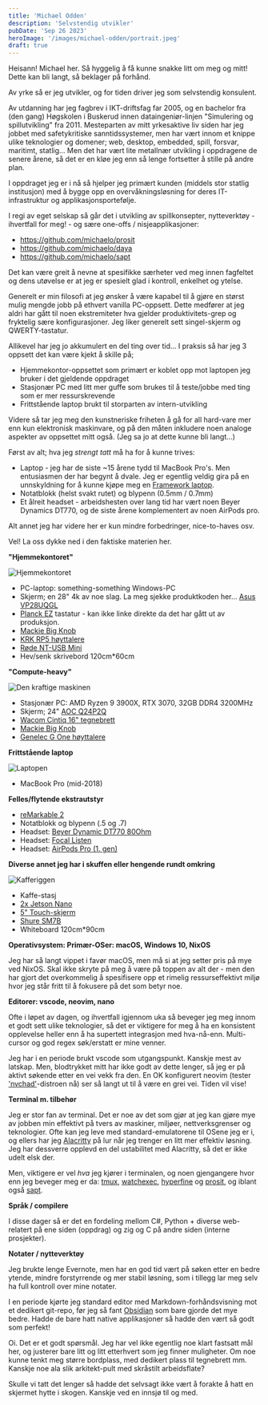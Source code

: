 ```yaml
---
title: 'Michael Odden'
description: 'Selvstendig utvikler'
pubDate: 'Sep 26 2023'
heroImage: '/images/michael-odden/portrait.jpeg'
draft: true
---
```









<Question1/>

Heisann! Michael her. Så hyggelig å få kunne snakke litt om meg og mitt! Dette kan bli langt, så beklager på forhånd.

Av yrke så er jeg utvikler, og for tiden driver jeg som selvstendig konsulent.

Av utdanning har jeg fagbrev i IKT-driftsfag far 2005, og en bachelor fra (den gang) Høgskolen i Buskerud innen dataingeniør-linjen "Simulering og spillutvikling" fra 2011. Mesteparten av mitt yrkesaktive liv siden har jeg jobbet med safetykritiske sanntidssystemer, men har vært innom et knippe ulike teknologier og domener; web, desktop, embedded, spill, forsvar, maritimt, statlig... Men det har vært lite metallnær utvikling i oppdragene de senere årene, så det er en kløe jeg enn så lenge fortsetter å stille på andre plan.

I oppdraget jeg er i nå så hjelper jeg primært kunden (middels stor statlig institusjon) med å bygge opp en overvåkningsløsning for deres IT-infrastruktur og applikasjonsportefølje.

I regi av eget selskap så går det i utvikling av spillkonsepter, nytteverktøy - ihvertfall for meg! - og sære one-offs / nisjeapplikasjoner:

* https://github.com/michaelo/prosit
* https://github.com/michaelo/daya
* https://github.com/michaelo/sapt

Det kan være greit å nevne at spesifikke særheter ved meg innen fagfeltet og dens utøvelse er at jeg er spesielt glad i kontroll, enkelhet og ytelse.

<Question2/>

Generelt er min filosofi at jeg ønsker å være kapabel til å gjøre en størst mulig mengde jobb på ethvert vanilla PC-oppsett. Dette medfører at jeg aldri har gått til noen ekstremiteter hva gjelder produktivitets-grep og fryktelig sære konfigurasjoner. Jeg liker generelt sett singel-skjerm og QWERTY-tastatur.

Allikevel har jeg jo akkumulert en del ting over tid... I praksis så har jeg 3 oppsett det kan være kjekt å skille på;

* Hjemmekontor-oppsettet som primært er koblet opp mot laptopen jeg bruker i det gjeldende oppdraget
* Stasjonær PC med litt mer guffe som brukes til å teste/jobbe med ting som er mer ressurskrevende
* Frittstående laptop brukt til storparten av intern-utvikling

Videre så tar jeg meg den kunstneriske friheten å gå for all hard-vare mer enn kun elektronisk maskinvare, og på den måten inkludere noen analoge aspekter av oppsettet mitt også. (Jeg sa jo at dette kunne bli langt...)

Først av alt; hva jeg _strengt tatt_ må ha for å kunne trives:

* Laptop - jeg har de siste ~15 årene tydd til MacBook Pro's. Men entusiasmen der har begynt å dvale. Jeg er egentlig veldig gira på en unnskyldning for å kunne kjøpe meg en [Framework laptop](https://frame.work/products/laptop16-diy-amd-7040).
* Notatblokk (helst svakt rutet) og blypenn (0.5mm / 0.7mm)
* Et ålreit headset - arbeidshesten over lang tid har vært noen Beyer Dynamics DT770, og de siste årene komplementert av noen AirPods pro.

Alt annet jeg har videre her er kun mindre forbedringer, nice-to-haves osv.

Vel! La oss dykke ned i den faktiske materien her.

**"Hjemmekontoret"**

<img src='/images/michael-odden/oppsett_hjemmekontor.jpeg' alt="Hjemmekontoret"/>

* PC-laptop: something-something Windows-PC
* Skjerm; en 28" 4k av noe slag. La meg sjekke produktkoden her... [Asus VP28UQGL](https://www.asus.com/displays-desktops/monitors/gaming/vp28uqgl/)
* [Planck EZ](https://blog.zsa.io/2307-goodbye-planck-ez/) tastatur - kan ikke linke direkte da det har gått ut av produksjon.
* [Mackie Big Knob](https://mackie.com/intl/products/studio-monitoring/big-knob-series/big_knob_passive.html)
* [KRK RP5 høyttalere](https://www.krkmusic.com/Studio-Monitors/ROKIT-5-G4)
* [Røde NT-USB Mini](https://rode.com/en/microphones/usb/nt-usb-mini)
* Hev/senk skrivebord 120cm\*60cm

**"Compute-heavy"**

<img src="/images/michael-odden/oppsett_compute.jpeg" alt="Den kraftige maskinen"/>

* Stasjonær PC: AMD Ryzen 9 3900X, RTX 3070, 32GB DDR4 3200MHz
* Skjerm; 24" [AOC Q24P2Q](https://aoc.com/uk/products/monitors/q24p2q)
* [Wacom Cintiq 16" tegnebrett](https://www.wacom.com/en-us/products/pen-displays/wacom-cintiq)
* [Mackie Big Knob](https://mackie.com/intl/products/studio-monitoring/big-knob-series/big_knob_passive.html)
* [Genelec G One høyttalere](https://www.genelec.com/g-one)


**Frittstående laptop**

<img src='/images/michael-odden/oppsett_laptop.jpeg' alt="Laptopen"/>

* MacBook Pro (mid-2018)

**Felles/flytende ekstrautstyr**
* [reMarkable 2](https://remarkable.com/store/remarkable-2)
* Notatblokk og blypenn (.5 og .7)
* Headset: [Beyer Dynamic DT770 80Ohm](https://global.beyerdynamic.com/dt-770-pro.html)
* Headset: [Focal Listen](https://www.focal.com/en/pro-audio/monitoring-speakers/professional-headphones/listen-professional)
* Headset: [AirPods Pro (1. gen)](https://www.apple.com/no/airpods-pro/)


**Diverse annet jeg har i skuffen eller hengende rundt omkring**

<img src='/images/michael-odden/kaffe.jpeg' alt="Kafferiggen"/>

* Kaffe-stasj
* [2x Jetson Nano](https://developer.nvidia.com/embedded/jetson-nano-developer-kit)
* [5" Touch-skjerm](https://www.seeedstudio.com/display.html)
* [Shure SM7B](https://www.shure.com/en-US/products/microphones/sm7b)
* Whiteboard 120cm\*90cm









<Question3/>

**Operativsystem: Primær-OSer: macOS, Windows 10, NixOS**

Jeg har så langt vippet i favør macOS, men må si at jeg setter pris på mye ved NixOS. Skal ikke skryte på meg å være på toppen av alt der - men den har gjort det overkommelig å spesifisere opp et rimelig ressurseffektivt miljø hvor jeg står fritt til å fokusere på det som betyr noe.

**Editorer: vscode, neovim, nano**

Ofte i løpet av dagen, og ihvertfall igjennom uka så beveger jeg meg innom et godt sett ulike teknologier, så det er viktigere for meg å ha en konsistent opplevelse heller enn å ha supertett integrasjon med hva-nå-enn. Multi-cursor og god regex søk/erstatt er mine venner.

Jeg har i en periode brukt vscode som utgangspunkt. Kanskje mest av latskap. Men, blodtrykket mitt har ikke godt av dette lenger, så jeg er på aktivt søkende etter en vei vekk fra den. En OK konfigurert neovim (tester ['nvchad'](https://github.com/NvChad/NvChad)-distroen nå) ser så langt ut til å være en grei vei. Tiden vil vise!

**Terminal m. tilbehør**

Jeg er stor fan av terminal. Det er noe av det som gjør at jeg kan gjøre mye av jobben min effektivt på tvers av maskiner, miljøer, nettverksgrenser og teknologier. Ofte kan jeg leve med standard-emulatorene til OSene jeg er i, og ellers har jeg [Alacritty](https://github.com/alacritty/alacritty) på lur når jeg trenger en litt mer effektiv løsning. Jeg har dessverre opplevd en del ustabilitet med Alacritty, så det er ikke udelt elsk der.

Men, viktigere er vel _hva_ jeg kjører i terminalen, og noen gjengangere hvor enn jeg beveger meg er da: [tmux](https://github.com/tmux/tmux/wiki), [watchexec](https://github.com/watchexec/watchexec), [hyperfine](https://github.com/sharkdp/hyperfine) og [prosit](https://github.com/michaelo/prosit), og iblant også [sapt](https://github.com/michaelo/sapt).

**Språk / compilere**

I disse dager så er det en fordeling mellom C#, Python + diverse web-relatert på ene siden (oppdrag) og zig og C på andre siden (interne prosjekter).

**Notater / nytteverktøy**

Jeg brukte lenge Evernote, men har en god tid vært på søken etter en bedre ytende, mindre forstyrrende og mer stabil løsning, som i tillegg lar meg selv ha full kontroll over mine notater.

I en periode kjørte jeg standard editor med Markdown-forhåndsvisning mot et dedikert git-repo, før jeg så fant [Obsidian](https://obsidian.md/) som bare gjorde det mye bedre. Hadde de bare hatt native applikasjoner så hadde den vært så godt som perfekt!

<Question4/>

Oi. Det er et godt spørsmål. Jeg har vel ikke egentlig noe klart fastsatt mål her, og justerer bare litt og litt etterhvert som jeg finner muligheter. Om noe kunne tenkt meg større bordplass, med dedikert plass til tegnebrett mm. Kanskje noe ala slik arkitekt-pult med skråstilt arbeidsflate?

Skulle vi tatt det lenger så hadde det selvsagt ikke vært å forakte å hatt en skjermet hytte i skogen. Kanskje ved en innsjø til og med.